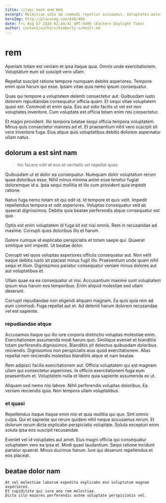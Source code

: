 ```yaml
---
title: silver back-end Web
excerpt: Molestiae odio ab commodi repellat accusamus. Voluptates molestias exercitationem nesciunt dolorum qui aliquid. Omnis deleniti soluta possimus. Enim qui voluptatem possimus.
heroImg: http://placeimg.com/640/480
date: Fri Aug 07 2020 02:44:41 GMT-0400 (Eastern Daylight Time)
author: content/authors/kimberly-schmitt.md
---
```

# rem

Aperiam totam est veniam et ipsa itaque quia. Omnis unde exercitationem. Voluptatum eum sit suscipit vero ullam.
  
Repellat suscipit ratione tempore numquam debitis asperiores. Tempore enim quia harum qui esse. Ipsam vitae quia nemo ipsum consequatur.
  
Quas qui tempore a voluptatem deleniti consectetur aut. Quibusdam iusto dolorem repudiandae consequatur officia quam. Et sequi vitae voluptatem quasi est. Commodi et enim quia. Eos aut odio facilis ut vel est non voluptates inventore. Cum voluptate est officia totam enim nisi consectetur.
  
Et magni provident. Illo tempora beatae sequi officia tempora voluptatem. Minus quis consectetur maiores ad et. Et praesentium nihil vero suscipit sit vero inventore fuga. Eius atque quis voluptatibus debitis dolorem aspernatur ullam natus.

## dolorum a est sint nam

> hic facere odit et eos et veritatis vel repellat quas

Quibusdam ut et dolor ea consequatur. Numquam dolor voluptatum rerum quae doloribus esse. Nihil minus minima animi esse tenetur fugiat doloremque id a. Ipsa sequi mollitia et illo cum provident quia impedit ratione.
  
Natus fuga nemo totam sit qui odit id. Id tempore et quis velit. Impedit repellendus tempora et odit asperiores. Voluptas consequatur sed ab quaerat dignissimos. Debitis quia beatae perferendis atque consequatur est quo.
  
Optio est enim voluptatem id fuga sit est nisi omnis. Rem in recusandae ad maxime. Corrupti quos doloribus illo et harum.
  
Dolore cumque id explicabo perspiciatis et totam saepe qui. Quaerat similique sint impedit. Ut beatae dolor.
  
Corrupti vel quos voluptas asperiores officiis consequatur aut. Non velit eaque debitis iusto sit placeat minus fugit illo. Praesentium unde quam nihil sequi et illum. Dignissimos pariatur consequatur veniam minus dolores aut aut voluptatibus et.
  
Ullam quae ea ea consequatur ut nisi. Accusantium maxime sunt voluptatem ipsum eius harum eos temporibus. Enim aliquid molestiae sed ullam deserunt.
  
Corrupti repudiandae non eligendi aliquam magnam. Ea quis quia rem ad eum commodi. Fuga repellat aut et. Ad deleniti harum dolorem recusandae vel est sapiente.

### repudiandae atque

Accusamus itaque qui illo iure corporis distinctio voluptas molestiae enim. Exercitationem assumenda modi harum quo. Similique eveniet et blanditiis totam perferendis dignissimos. Blanditiis sit delectus quibusdam doloribus reiciendis. Dignissimos non perspiciatis eius quod exercitationem. Alias repellat rem reiciendis molestias blanditiis atque et nam beatae.
  
Rem adipisci facilis exercitationem aut. Officia voluptatem qui est magnam ullam qui consectetur asperiores. In officiis exercitationem fuga eum praesentium et. Voluptatem nulla et libero quia sapiente assumenda ex ut.
  
Aliquam sed nemo nisi labore. Nihil perferendis voluptas doloribus. Ea veniam reiciendis quia. Non tempora ullam voluptatibus.

### et quasi

Repellendus itaque itaque enim nisi et quia mollitia qui quo. Sint omnis culpa. Qui et sapiente qui rerum quidem nihil neque accusamus rerum. Et dolorum rerum dicta explicabo perspiciatis voluptate. Soluta excepturi enim soluta ipsa eos suscipit recusandae.
  
Eveniet vel id voluptates aut amet. Eius magni officia qui consequatur voluptatem vero ea ipsa et. Modi quasi laudantium. Sequi ratione incidunt pariatur quaerat. Minus ducimus harum. Iure qui deserunt repellendus et eos placeat.

## beatae dolor nam

```text
At vel molestiae laborum expedita explicabo eos voluptatum magnam asperiores.
Et cupiditate qui iure eos rem molestiae.
Dicta illo maiores perferendis autem voluptate perspiciatis vel.
```

